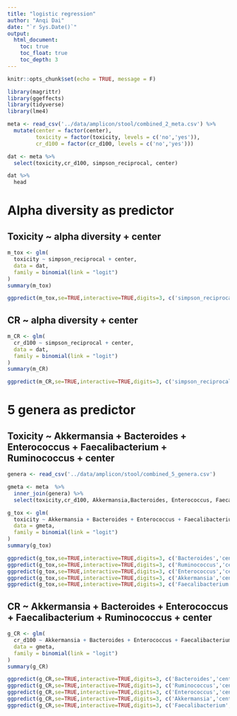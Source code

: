 ```yaml
---
title: "logistic regression"
author: "Anqi Dai"
date: "`r Sys.Date()`"
output:
  html_document:
    toc: true
    toc_float: true
    toc_depth: 3
---
```


```r
knitr::opts_chunk$set(echo = TRUE, message = F)
```

```r
library(magrittr)
library(ggeffects)
library(tidyverse)
library(lme4)
```

```r
meta <- read_csv('../data/amplicon/stool/combined_2_meta.csv') %>% 
  mutate(center = factor(center),
         toxicity = factor(toxicity, levels = c('no','yes')),
         cr_d100 = factor(cr_d100, levels = c('no','yes')))

dat <- meta %>% 
  select(toxicity,cr_d100, simpson_reciprocal, center)

dat %>% 
  head
```

# Alpha diversity as predictor

## Toxicity ~ alpha diversity + center

```r
m_tox <- glm(
  toxicity ~ simpson_reciprocal + center, 
  data = dat, 
  family = binomial(link = "logit")
)
summary(m_tox)

ggpredict(m_tox,se=TRUE,interactive=TRUE,digits=3, c('simpson_reciprocal','center')) %>% plot()
```

## CR ~ alpha diversity + center

```r
m_CR <- glm(
  cr_d100 ~ simpson_reciprocal + center, 
  data = dat, 
  family = binomial(link = "logit")
)
summary(m_CR)

ggpredict(m_CR,se=TRUE,interactive=TRUE,digits=3, c('simpson_reciprocal','center')) %>% plot()
```

# 5 genera as predictor

## Toxicity ~ Akkermansia + Bacteroides + Enterococcus + Faecalibacterium + Ruminococcus + center

```r
genera <- read_csv('../data/amplicon/stool/combined_5_genera.csv')

gmeta <- meta  %>% 
  inner_join(genera) %>% 
  select(toxicity,cr_d100, Akkermansia,Bacteroides, Enterococcus, Faecalibacterium, Ruminococcus , center)
```

```r
g_tox <- glm(
  toxicity ~ Akkermansia + Bacteroides + Enterococcus + Faecalibacterium + Ruminococcus + center, 
  data = gmeta, 
  family = binomial(link = "logit")
)
summary(g_tox)

ggpredict(g_tox,se=TRUE,interactive=TRUE,digits=3, c('Bacteroides','center')) %>% plot()
ggpredict(g_tox,se=TRUE,interactive=TRUE,digits=3, c('Ruminococcus','center')) %>% plot()
ggpredict(g_tox,se=TRUE,interactive=TRUE,digits=3, c('Enterococcus','center')) %>% plot()
ggpredict(g_tox,se=TRUE,interactive=TRUE,digits=3, c('Akkermansia','center')) %>% plot()
ggpredict(g_tox,se=TRUE,interactive=TRUE,digits=3, c('Faecalibacterium','center')) %>% plot()
```

## CR ~ Akkermansia + Bacteroides + Enterococcus + Faecalibacterium + Ruminococcus + center

```r
g_CR <- glm(
  cr_d100 ~ Akkermansia + Bacteroides + Enterococcus + Faecalibacterium + Ruminococcus + center, 
  data = gmeta, 
  family = binomial(link = "logit")
)
summary(g_CR)

ggpredict(g_CR,se=TRUE,interactive=TRUE,digits=3, c('Bacteroides','center')) %>% plot()
ggpredict(g_CR,se=TRUE,interactive=TRUE,digits=3, c('Ruminococcus','center')) %>% plot()
ggpredict(g_CR,se=TRUE,interactive=TRUE,digits=3, c('Enterococcus','center')) %>% plot()
ggpredict(g_CR,se=TRUE,interactive=TRUE,digits=3, c('Akkermansia','center')) %>% plot()
ggpredict(g_CR,se=TRUE,interactive=TRUE,digits=3, c('Faecalibacterium','center')) %>% plot()
```

